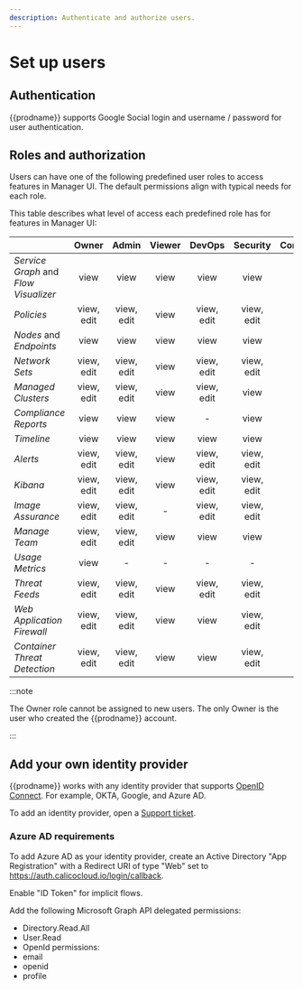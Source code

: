 ```yaml
---
description: Authenticate and authorize users.
---
```


# Set up users

## Authentication

{{prodname}} supports Google Social login and username / password for user authentication.

## Roles and authorization

Users can have one of the following predefined user roles to access features in Manager UI.
The default permissions align with typical needs for each role.

This table describes what level of access each predefined role has for features in Manager UI:

|                                       |   Owner    |   Admin    | Viewer |   DevOps   |  Security  | Compliance | UsageMetrics | ImageAssuranceAdmin |
|---------------------------------------|:----------:|:----------:|:------:|:----------:|:----------:|:----------:|:------------:|:-------------------:|
| _Service Graph_ and _Flow Visualizer_ |    view    |    view    |  view  |    view    |    view    |     -      |      -       |          -          |
| _Policies_                            | view, edit | view, edit |  view  | view, edit | view, edit |    view    |      -       |          -          |
| _Nodes_ and _Endpoints_               |    view    |    view    |  view  |    view    |    view    |    view    |      -       |          -          |
| _Network Sets_                        | view, edit | view, edit |  view  | view, edit | view, edit |     -      |      -       |          -          |
| _Managed Clusters_                    | view, edit | view, edit |  view  | view, edit |    view    |     -      |      -       |          -          |
| _Compliance Reports_                  |    view    |    view    |  view  |     -      |    view    |    view    |      -       |          -          |
| _Timeline_                            |    view    |    view    |  view  |    view    |    view    |     -      |      -       |          -          |
| _Alerts_                              | view, edit | view, edit |  view  | view, edit | view, edit |     -      |      -       |          -          |
| _Kibana_                              | view, edit | view, edit |  view  | view, edit | view, edit |     -      |      -       |          -          |
| _Image Assurance_                     | view, edit | view, edit |   -    | view, edit | view, edit |     -      |      -       |     view, edit      |
| _Manage Team_                         | view, edit | view, edit |  view  |    view    |    view    |     -      |      -       |          -          |
| _Usage Metrics_                       |    view    |     -      |   -    |     -      |     -      |     -      |     view     |          -          |
| _Threat Feeds_                        | view, edit | view, edit |  view  | view, edit | view, edit |     -      |      -       |          -          |
| _Web Application Firewall_            | view, edit | view, edit |  view  |    view    | view, edit |     -      |      -       |          -          |
| _Container Threat Detection_          | view, edit | view, edit |  view  |    view    | view, edit |     -      |      -       |          -          |


:::note

The Owner role cannot be assigned to new users. The only Owner is the user who created the {{prodname}} account.

:::

## Add your own identity provider

{{prodname}} works with any identity provider that supports [OpenID Connect](https://openid.net/connect/). For example, OKTA, Google, and Azure AD.

To add an identity provider, open a [Support ticket](https://support.tigera.io/).

### Azure AD requirements

To add Azure AD as your identity provider, create an Active Directory "App Registration" with a Redirect URI of type "Web" set to https://auth.calicocloud.io/login/callback.

Enable "ID Token" for implicit flows.

Add the following Microsoft Graph API delegated permissions:

- Directory.Read.All
- User.Read
- OpenId permissions:
- email
- openid
- profile
